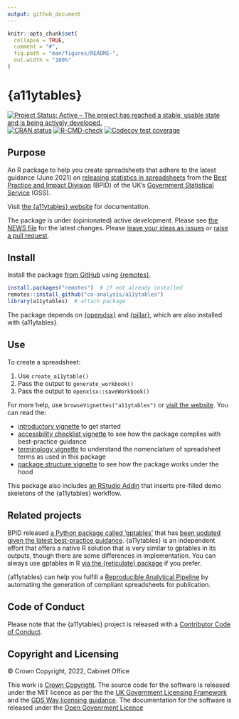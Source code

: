 ```yaml
---
output: github_document
---
```


<!-- README.md is generated from README.Rmd. Please edit that file -->

```r
knitr::opts_chunk$set(
  collapse = TRUE,
  comment = "#",
  fig.path = "man/figures/README-",
  out.width = "100%"
)
```

# {a11ytables}

<!-- badges: start -->
[![Project Status: Active – The project has reached a stable, usable state and is being actively developed.](https://www.repostatus.org/badges/latest/active.svg)](https://www.repostatus.org/#active)
[![CRAN
status](https://www.r-pkg.org/badges/version/a11ytables)](https://CRAN.R-project.org/package=a11ytables)
[![R-CMD-check](https://github.com/co-analysis/a11ytables/workflows/R-CMD-check/badge.svg)](https://github.com/co-analysis/a11ytables/actions)
[![Codecov test
coverage](https://codecov.io/gh/co-analysis/a11ytables/branch/main/graph/badge.svg)](https://codecov.io/gh/co-analysis/a11ytables?branch=main)
<!-- badges: end -->

## Purpose

An R package to help you create spreadsheets that adhere to the latest guidance (June 2021) on [releasing statistics in spreadsheets](https://gss.civilservice.gov.uk/policy-store/releasing-statistics-in-spreadsheets/) from the [Best Practice and Impact Division](https://github.com/best-practice-and-impact?language=html) (BPID) of the UK's [Government Statistical Service](https://gss.civilservice.gov.uk/) (GSS).

Visit [the {a11ytables} website](https://co-analysis.github.io/a11ytables/) for documentation.

The package is under (opinionated) active development. Please see [the NEWS file](https://co-analysis.github.io/a11ytables/news/index.html) for the latest changes. Please [leave your ideas as issues](https://github.com/co-analysis/a11ytables/issues) or [raise a pull request](https://github.com/co-analysis/a11ytables/pulls).

## Install

Install the package [from GitHub](https://github.com/co-analysis/a11ytables) using [{remotes}](https://remotes.r-lib.org/).

```r
install.packages("remotes")  # if not already installed
remotes::install_github("co-analysis/a11ytables")
library(a11ytables)  # attach package
```

The package depends on [{openxlsx}](https://ycphs.github.io/openxlsx/) and [{pillar}](https://pillar.r-lib.org/), which are also installed with {a11ytables}.

## Use

To create a spreadsheet:

1. Use `create_a11ytable()`
1. Pass the output to `generate_workbook()`
1. Pass the output to `openxlsx::saveWorkbook()`

For more help, use `browseVignettes("a11ytables")` or [visit the website](https://co-analysis.github.io/a11ytables/). You can read the:

* [introductory vignette](https://co-analysis.github.io/a11ytables/articles/a11ytables.html) to get started
* [accessbility checklist vignette](https://co-analysis.github.io/a11ytables/articles/checklist.html) to see how the package complies with best-practice guidance
* [terminology vignette](https://co-analysis.github.io/a11ytables/articles/terminology) to understand the nomenclature of spreadsheet terms as used in this package
* [package structure vignette](https://co-analysis.github.io/a11ytables/articles/structure) to see how the package works under the hood

This package also includes [an RStudio Addin](https://rstudio.github.io/rstudioaddins/) that inserts pre-filled demo skeletons of the {a11ytables} workflow.

## Related projects

BPID released [a Python package called 'gptables'](https://github.com/best-practice-and-impact/gptables) that has [been updated given the latest best-practice guidance](https://dataingovernment.blog.gov.uk/2022/06/24/automatically-produce-best-practice-spreadsheets/). {a11ytables} is an independent effort that offers a native R solution that is very similar to gptables in its outputs, though there are some differences in implementation. You can always use gptables in R [via the {reticulate} package](https://gptables.readthedocs.io/en/latest/usage.html#r-usage) if you prefer.

{a11ytables} can help you fulfill a [Reproducible Analytical Pipeline](https://analysisfunction.civilservice.gov.uk/policy-store/reproducible-analytical-pipelines-strategy/) by automating the generation of compliant spreadsheets for publication.

## Code of Conduct

Please note that the {a11ytables} project is released with a [Contributor Code of Conduct](CODE_OF_CONDUCT.html).

## Copyright and Licensing

© Crown Copyright, 2022, Cabinet Office

This work is [Crown Copyright](https://www.nationalarchives.gov.uk/information-management/re-using-public-sector-information/uk-government-licensing-framework/crown-copyright/). The source code for the software is released under the MIT licence as per the the [UK Government Licensing Framework](https://www.nationalarchives.gov.uk/information-management/re-using-public-sector-information/uk-government-licensing-framework/open-government-licence/open-software-licences/) and the [GDS Way licensing guidance](https://gds-way.cloudapps.digital/manuals/licensing.html). The documentation for the software is released under the [Open Govenrment Licence](https://www.nationalarchives.gov.uk/doc/open-government-licence/version/3/)
